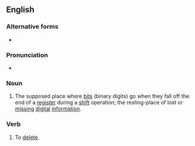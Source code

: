 {{also|bitbucket|bit-bucket}}

==English==
{{wikipedia}}

===Alternative forms===
* {{l|en|bitbucket}}

===Pronunciation===
* {{audio|En-au-bit bucket.ogg|Audio (AU)|lang=en}}

===Noun===
{{en-noun}}

# {{lb|en|computing|slang|humorous}} The supposed place where [[bit]]s (binary digits) go when they fall off the end of a [[register]] during a [[shift]] operation; the resting-place of lost or [[missing]] [[digital]] [[information]].

===Verb===
{{en-verb}}

# {{lb|en|computing|slang|humorous}} To [[delete]].